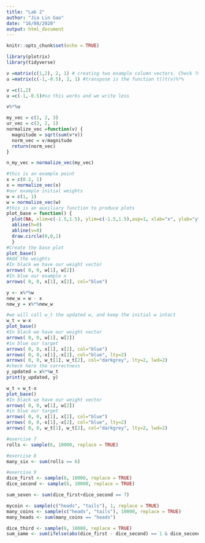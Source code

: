 ```yaml
---
title: "Lab 2"
author: "Jia Lin Gao"
date: "16/08/2020"
output: html_document
---
```


```r
knitr::opts_chunk$set(echo = TRUE)
```

```r
library(plotrix)
library(tidyverse)
```
```r
v =matrix(c(1,2), 2, 1) # creating two example column vectors. Check ?matrix if in doubt
u =matrix(c(-1,-0.5), 2, 1) #transpose is the function t()t(v)%*%
```

```r
v =c(1,2)
u =c(-1,-0.5)#so this works and we write less

v%*%u
```

```r

my_vec = c(1, 2, 3)
ur_vec = c(3, 2, 1)
normalize_vec =function(v) {
  magnitude = sqrt(sum(v*v))
  norm_vec = v/magnitude
  return(norm_vec)
}

n_my_vec = normalize_vec(my_vec)
```

```r
#this is an example point
x = c(0.2, 1)
x = normalize_vec(x)
#our example initial weights
w = c(1, 1)
w = normalize_vec(w)
#this is an auxiliary function to produce plots
plot_base = function() {
  plot(NA, xlim=c(-1.5,1.5), ylim=c(-1.5,1.5),asp=1, xlab="x", ylab="y")
  abline(h=0)
  abline(v=0)
  draw.circle(0,0,1)
  }
#Create the base plot
plot_base()
#Add the weights
#In black we have our weight vector
arrows( 0, 0, w[1], w[2])
#In blue our example x
arrows( 0, 0, x[1], x[2], col="blue")
```


```r
y <- x%*%w
new_w = w - x
new_y = x%*%new_w
```


```r

#we will call w_t the updated w, and keep the initial w intact
w_t = w-x
plot_base()
#In black we have our weight vector
arrows( 0, 0, w[1], w[2])
#in blue our target
arrows( 0, 0, x[1], x[2], col="blue")
arrows( 0, 0,-x[1],-x[2], col="blue", lty=2)
arrows( 0, 0, w_t[1], w_t[2], col="darkgrey", lty=2, lwd=2)
#check here the correctness
y_updated = x%*%w_t
print(y_updated, y)
```

```r
w_t = w_t-x
plot_base()
#In black we have our weight vector
arrows( 0, 0, w[1], w[2])
#in blue our target
arrows( 0, 0, x[1], x[2], col="blue")
arrows( 0, 0,-x[1],-x[2], col="blue", lty=2)
arrows( 0, 0, w_t[1], w_t[2], col="darkgrey", lty=2, lwd=2)
```

```r
#exercise 7
rolls <- sample(6, 10000, replace = TRUE)
```

```r
#exercise 8
many_six <- sum(rolls == 6)
```

```r
#exercise 9
dice_first <- sample(6, 10000, replace = TRUE)
dice_second <- sample(6, 10000, replace = TRUE)

sum_seven <- sum(dice_first+dice_second == 7)
```

```r
mycoin <- sample(c("heads", "tails"), 1, replace = TRUE)
many_coins <- sample(c("heads", "tails"), 10000, replace = TRUE)
many_heads <- sum(many_coins == "heads")
```

```r
dice_third <- sample(6, 10000, replace = TRUE)
sum_same <- sum(ifelse(abs(dice_first - dice_second) == 1 & dice_second == dice_third, TRUE, FALSE))
```
